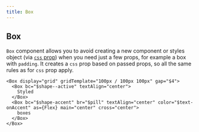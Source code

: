 ```yaml
---
title: Box
---
```


## Box

`Box` component allows you to avoid creating a new component or styles object
(via [`css` prop](https://stitches.dev/docs/overriding-styles)) when you need just a few props,
for example a box with `padding`. It creates a `css` prop based on passed props,
so all the same rules as for `css` prop apply.

```tsx preview
<Box display="grid" gridTemplate="100px / 100px 100px" gap="$4">
  <Box bc="$shape--active" textAlign="center">
    Styled
  </Box>
  <Box bc="$shape-accent" br="$pill" textAlign="center" color="$text-onAccent" as={Flex} main="center" cross="center">
    boxes
  </Box>
</Box>
```
